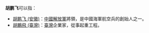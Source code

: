 '''胡鹏飞'''可以指：

*[[胡鹏飞_(安徽)|胡鹏飞 (安徽)]]：[[中國解放軍|中國解放軍]]將領，是中國海軍航空兵的創始人之一。
*[[胡鵬飛_(臺灣)|胡鵬飛 (臺灣)]]：[[臺灣|臺灣]]企業家，從事起重工程。

{{消歧義|Cat=三字胡姓人名消歧義|P}}